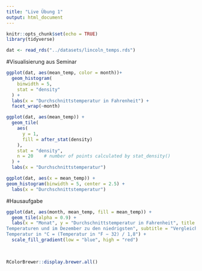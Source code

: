 ---
title: "Live Übung 1"
output: html_document
---

```{r setup, include=FALSE}
knitr::opts_chunk$set(echo = TRUE)
library(tidyverse)

dat <- read_rds("../datasets/lincoln_temps.rds")
```

#Visualisierung aus Seminar
```{r}
ggplot(dat, aes(mean_temp, color = month))+
  geom_histogram(
    binwidth = 5,
    stat = "density"
  ) +
  labs(x = "Durchschnittstemperatur in Fahrenheit") +
  facet_wrap(~month)

```


```{r}
ggplot(dat, aes(mean_temp)) +
  geom_tile(
    aes(
      y = 1, 
      fill = after_stat(density)  
    ),
    stat = "density",
    n = 20    # number of points calculated by stat_density() 
  ) +
  labs(x = "Durchschnittstemperatur")
```


```{r}
ggplot(dat, aes(x = mean_temp)) +
geom_histogram(binwidth = 5, center = 2.5) +
  labs(x = "Durchschnittstemperatur")
```

#Hausaufgabe
```{r}
ggplot(dat, aes(month, mean_temp, fill = mean_temp)) +
  geom_tile(alpha = 0.9) +
  labs(x = "Monat", y = "Durchschnittstemperatur in Fahrenheit", title = "Hausaufgabe zum 12.05.2021: Im Juli 2016 kommt es in Lincoln zu den höchsten 
Temperaturen und im Dezember zu den niedrigsten", subtitle = "Vergleich der durchschnittlichen Temperaturen der Monate in Lincoln im Jahr 2016", caption = "Umrechnungsformel von Fahrenheit zu Celsius: 
Temperatur in °C = (Temperatur in °F − 32) / 1,8") +
  scale_fill_gradient(low = "blue", high = "red")
  
  
```

```{r}
RColorBrewer::display.brewer.all()
```

